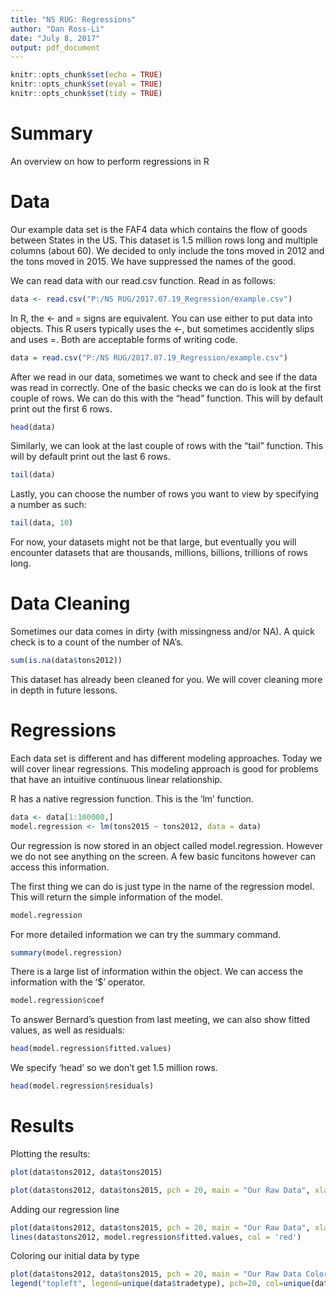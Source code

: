 ```yaml
---
title: "NS RUG: Regressions"
author: "Dan Ross-Li"
date: "July 8, 2017"
output: pdf_document
---
```


```r
knitr::opts_chunk$set(echo = TRUE)
knitr::opts_chunk$set(eval = TRUE)
knitr::opts_chunk$set(tidy = TRUE)
```

# Summary  

An overview on how to perform regressions in R

# Data  

Our example data set is the FAF4 data which contains the flow of goods between States in the US. This dataset is 1.5 million rows long and multiple columns (about 60). We decided to only include the tons moved in 2012 and the tons moved in 2015. We have suppressed the names of the good.

We can read data with our read.csv function. Read in as follows:  
```r
data <- read.csv("P:/NS RUG/2017.07.19_Regression/example.csv")
```

In R, the <- and = signs are equivalent. You can use either to put data into objects. This R users typically uses the <-, but sometimes accidently slips and uses =. Both are acceptable forms of writing code.    
```r
data = read.csv("P:/NS RUG/2017.07.19_Regression/example.csv")
```

After we read in our data, sometimes we want to check and see if the data was read in correctly. One of the basic checks we can do is look at the first couple of rows. We can do this with the "head" function. This will by default print out the first 6 rows.  
```r
head(data)
```

Similarly, we can look at the last couple of rows with the "tail" function. This will by default print out the last 6 rows.  
```r
tail(data)
```

Lastly, you can choose the number of rows you want to view by specifying a number as such:  
```r
tail(data, 10)
```

For now, your datasets might not be that large, but eventually you will encounter datasets that are thousands, millions, billions, trillions of rows long.  

# Data Cleaning  

Sometimes our data comes in dirty (with missingness and/or NA). A quick check is to a count of the number of NA's.
```r
sum(is.na(data$tons2012))
```

This dataset has already been cleaned for you. We will cover cleaning more in depth in future lessons.

# Regressions  

Each data set is different and has different modeling approaches. Today we will cover linear regressions. This modeling approach is good for problems that have an intuitive continuous linear relationship. 

R has a native regression function. This is the 'lm' function. 

```r
data <- data[1:100000,]
model.regression <- lm(tons2015 ~ tons2012, data = data)
```

Our regression is now stored in an object called model.regression. However we do not see anything on the screen. A few basic funcitons however can access this information.

The first thing we can do is just type in the name of the regression model. This will return the simple information of the model.
```r
model.regression
```

For more detailed information we can try the summary command.

```r
summary(model.regression)
```

There is a large list of information within the object. We can access the information with the '$' operator. 

```r
model.regression$coef
```

To answer Bernard's question from last meeting, we can also show fitted values, as well as residuals:

```r
head(model.regression$fitted.values)
```

We specify 'head' so we don't get 1.5 million rows.

```r
head(model.regression$residuals)
```

# Results  

Plotting the results: 
```r
plot(data$tons2012, data$tons2015)
```

```r
plot(data$tons2012, data$tons2015, pch = 20, main = "Our Raw Data", xlab = "Tons 2012", ylab = "Tons 2015")
```

Adding our regression line
```r
plot(data$tons2012, data$tons2015, pch = 20, main = "Our Raw Data", xlab = "Tons 2012", ylab = "Tons 2015")
lines(data$tons2012, model.regression$fitted.values, col = 'red')
```

Coloring our initial data by type
```r
plot(data$tons2012, data$tons2015, pch = 20, main = "Our Raw Data Color by Type", xlab = "Tons 2012", ylab = "Tons 2015", col = data$tradetype)
legend("topleft", legend=unique(data$tradetype), pch=20, col=unique(data$tradetype))
```





